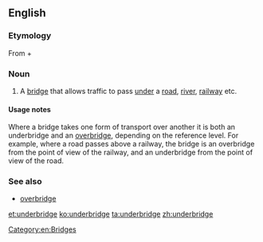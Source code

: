==English==

===Etymology===
From {{term|under}} + {{term|bridge}}

===Noun===
{{en-noun}}

# {{context|British}} A [[bridge]] that allows traffic to pass [[under]] a [[road]], [[river]], [[railway]] etc.

====Usage notes====
Where a bridge takes one form of transport over another it is both an underbridge and an [[overbridge]], depending on the reference level. For example, where a road passes above a railway, the bridge is an overbridge from the point of view of the railway, and an underbridge from the point of view of the road.

===See also===
*[[overbridge]]

[[Category:en:Bridges]]
[[et:underbridge]]
[[ko:underbridge]]
[[ta:underbridge]]
[[zh:underbridge]]